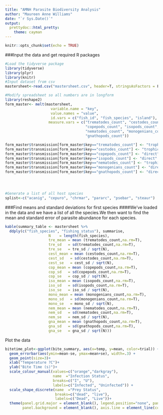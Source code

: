 ```yaml
---
title: "AMNH Parasite Biodiversity Analysis"
author: "Maureen Anne Williams"
date: "`r Sys.Date()`"
output:
  prettydoc::html_pretty:
    theme: cayman
---
```


```r
knitr::opts_chunk$set(echo = TRUE)
```

###Input the data and get required R packages
```r
#Load the tidyverse package
library(tidyverse)
library(plyr)
library(knitr)
#Input dataset from csv
mastersheet<-read.csv("mastersheet.csv", header=T, stringsAsFactors = F)

#Modify spreadsheet so all numbers are in longform
library(reshape2)
form_master<- melt(mastersheet, 
                     variable.name = "key",
                     value.names = "value",
                     id.vars = c("fish_id", "fish_species", "island"),
                    measure.vars = c("trematodes_count", "cestodes_count",
                                     "copepods_count", "isopods_count", 
                                     "nematodes_count", "monogenians_count",
                                     "gnathopods_count"))

form_master$transmission[form_master$key=="trematodes_count"] <- "trophic" 
form_master$transmission[form_master$key=="cestodes_count"] <- "trophic" 
form_master$transmission[form_master$key=="copepods_count"] <- "direct" 
form_master$transmission[form_master$key=="isopods_count"] <- "direct" 
form_master$transmission[form_master$key=="nematodes_count"] <- "trophic"
form_master$transmission[form_master$key=="monogenians_count"] <- "direct" 
form_master$transmission[form_master$key=="gnathopods_count"] <- "direct" 




#Generate a list of all host species
splist<-c("acanig", "cepuro", "chrmar", "pararc", "psebar", "steaur")
```

###Find means and standard deviations for first species
####We've loaded in the data and we have a list of all the species.We then want to find the mean and standard error of parasite abundance for each species. 
```r
kable(summary_table <- mastersheet %>%
  ddply(c("fish_species", "fishing_status"), summarise,
                    N    = length(fish_species),
                    tre_mean = mean (trematodes_count,na.rm=T),
                    tre_sd   = sd(trematodes_count,na.rm=T),
                    tre_se   = tre_sd / sqrt(N),
                    cest_mean = mean (cestodes_count,na.rm=T),
                    cest_sd   = sd(cestodes_count,na.rm=T),
                    cest_se   = cest_sd / sqrt(N),
                    cop_mean = mean (copepods_count,na.rm=T),
                    cop_sd   = sd(copepods_count,na.rm=T),
                    cop_se   = cop_sd / sqrt(N),
                    iso_mean = mean (isopods_count,na.rm=T),
                    iso_sd   = sd(isopods_count,na.rm=T),
                    iso_se   = iso_sd / sqrt(N),
                    mono_mean = mean (monogenians_count,na.rm=T),
                    mono_sd   = sd(monogenians_count,na.rm=T),
                    mono_se   = mono_sd / sqrt(N),
                    nem_mean = mean (nematodes_count,na.rm=T),
                    nem_sd   = sd(nematodes_count,na.rm=T),
                    nem_se   = nem_sd / sqrt(N),
                    gna_mean = mean (gnathopods_count,na.rm=T),
                    gna_sd   = sd(gnathopods_count,na.rm=T),
                    gna_se   = gna_sd / sqrt(N)))
```


Plot the data
```r
bitetime_plot<-ggplot(bite_summary, aes(x=temp, y=mean, color=trial)) + 
  geom_errorbar(aes(ymin=mean-se, ymax=mean+se), width=.3) +
  geom_point(size=3)+
  xlab("Temperature ?C")+
  ylab("Bite Time (s)")+
  scale_colour_manual(values=c("orange","darkgray"),
                      name  ="Infection Status",
                      breaks=c("I", "U"),
                      labels=c("Infected", "Uninfected")) +
  scale_shape_discrete(name  ="Prey Status",
                       breaks=c("dead", "live"),
                       labels=c("Dead", "Live"))+
  theme(panel.grid.major = element_blank(), legend.position="none", panel.grid.minor = element_blank(),
        panel.background = element_blank(), axis.line = element_line(colour = "black"))
```

